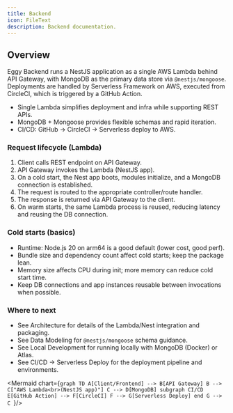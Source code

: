 ```yaml
---
title: Backend
icon: FileText
description: Backend documentation.
---
```


## Overview

Eggy Backend runs a NestJS application as a single AWS Lambda behind API Gateway, with MongoDB as the primary data store via `@nestjs/mongoose`. Deployments are handled by Serverless Framework on AWS, executed from CircleCI, which is triggered by a GitHub Action.

- Single Lambda simplifies deployment and infra while supporting REST APIs.
- MongoDB + Mongoose provides flexible schemas and rapid iteration.
- CI/CD: GitHub → CircleCI → Serverless deploy to AWS.

### Request lifecycle (Lambda)

1. Client calls REST endpoint on API Gateway.
2. API Gateway invokes the Lambda (NestJS app).
3. On a cold start, the Nest app boots, modules initialize, and a MongoDB connection is established.
4. The request is routed to the appropriate controller/route handler.
5. The response is returned via API Gateway to the client.
6. On warm starts, the same Lambda process is reused, reducing latency and reusing the DB connection.

### Cold starts (basics)

- Runtime: Node.js 20 on arm64 is a good default (lower cost, good perf).
- Bundle size and dependency count affect cold starts; keep the package lean.
- Memory size affects CPU during init; more memory can reduce cold start time.
- Keep DB connections and app instances reusable between invocations when possible.

### Where to next

- See Architecture for details of the Lambda/Nest integration and packaging.
- See Data Modeling for `@nestjs/mongoose` schema guidance.
- See Local Development for running locally with MongoDB (Docker) or Atlas.
- See CI/CD → Serverless Deploy for the deployment pipeline and environments.

<Mermaid chart={`graph TD
  A[Client/Frontend] --> B[API Gateway]
  B --> C["AWS Lambda<br>(NestJS app)"]
  C --> D[MongoDB]
  subgraph CI/CD
    E[GitHub Action] --> F[CircleCI]
    F --> G[Serverless Deploy]
  end
  G --> C
`}/>
